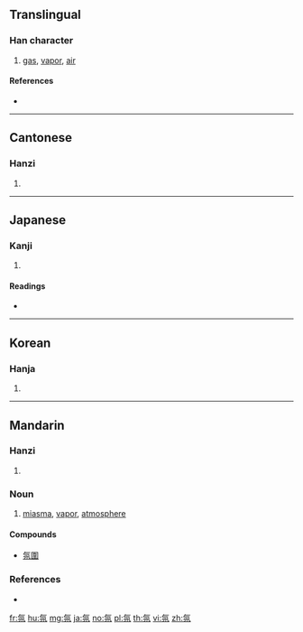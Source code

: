 ==Translingual==

===Han character===
{{Han char|rn=84|rad=气|as=04|sn=8|four=80217|canj=ONCSH|ids=⿹气分}}

# [[gas]], [[vapor]], [[air]]

====References====
* {{Han ref|kx=0599.050|dkj=17048|dj=0990.180|hdz=32010.130|uh=6C1B|ud=27675|bh=AA5E|bd=43614}}

----

==Cantonese==

===Hanzi===
{{yue-hanzi|jyut=fan1|y=fan1}}

# {{defn|lang=yue|sort=气04}}

----

==Japanese==

===Kanji===
{{ja-kanji|grade=|rs=气04}}

# {{defn|lang=ja|sort=气04}}

====Readings====
* {{ja-readings|goon=[[ぶん]] (bun)|kanon=[[ふん]] (fun)|kun=[[き]] (ki), [[わざわい]] (wazawai)}}

----

==Korean==

===Hanja===
{{ko-hanja|hangeul=분|eumhun=|rv=bun|mr=pun|y=pun}}

# {{defn|lang=ko|sort=气04}}

----

==Mandarin==

===Hanzi===
{{cmn-hanzi|pin=[[fēn]] ([[fen1]])|wg=fen<sup>1</sup>}}

# {{defn|lang=cmn|sort=气04}}

===Noun===
{{cmn-noun|ts|pin=fēn|pint=fen1}}

# [[miasma]], [[vapor]], [[atmosphere]]

====Compounds====
* [[氛圍]]

===References===
* {{cite web
|url=http://www.mdbg.net/chindict/chindict.php?page=worddict&wdrst=0&wdqb=氛
|title=氛
|work=MDBG English to Chinese dictionary ( Based on CC-CEDICT )
|language=Mandarin/English
|accessdate=2014-03-02}}

[[fr:氛]]
[[hu:氛]]
[[mg:氛]]
[[ja:氛]]
[[no:氛]]
[[pl:氛]]
[[th:氛]]
[[vi:氛]]
[[zh:氛]]